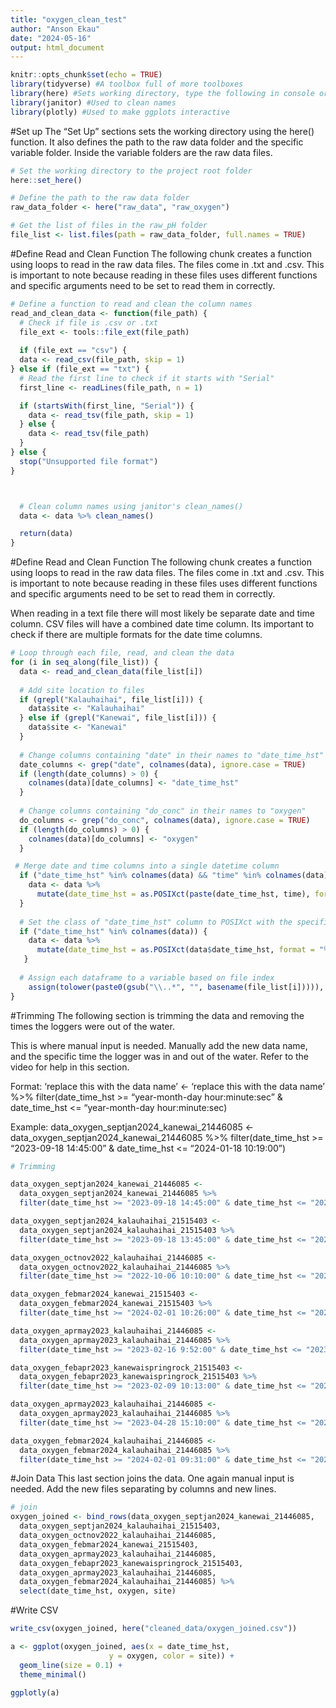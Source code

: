 ```yaml
---
title: "oxygen_clean_test"
author: "Anson Ekau"
date: "2024-05-16"
output: html_document
---
```


```r
knitr::opts_chunk$set(echo = TRUE)
library(tidyverse) #A toolbox full of more toolboxes
library(here) #Sets working directory, type the following in console or in a code chunk. 'here::set_here()' 
library(janitor) #Used to clean names
library(plotly) #Used to make ggplots interactive
```

#Set up
The "Set Up" sections sets the working directory using the here() function. It also defines the path to the raw data folder and the specific variable folder. Inside the variable folders are the raw data files. 
```r

# Set the working directory to the project root folder
here::set_here()

# Define the path to the raw data folder
raw_data_folder <- here("raw_data", "raw_oxygen")

# Get the list of files in the raw_pH folder
file_list <- list.files(path = raw_data_folder, full.names = TRUE)

```


#Define Read and Clean Function
The following chunk creates a function using loops to read in the raw data files. The files come in .txt and .csv. This is important to note because reading in these files uses different functions and specific arguments need to be set to read them in correctly. 
```r
# Define a function to read and clean the column names
read_and_clean_data <- function(file_path) {
  # Check if file is .csv or .txt
  file_ext <- tools::file_ext(file_path)
  
  if (file_ext == "csv") {
  data <- read_csv(file_path, skip = 1)
} else if (file_ext == "txt") {
  # Read the first line to check if it starts with "Serial"
  first_line <- readLines(file_path, n = 1)

  if (startsWith(first_line, "Serial")) {
    data <- read_tsv(file_path, skip = 1)
  } else {
    data <- read_tsv(file_path)
  }
} else {
  stop("Unsupported file format")
}



  # Clean column names using janitor's clean_names()
  data <- data %>% clean_names()

  return(data)
}
```


#Define Read and Clean Function
The following chunk creates a function using loops to read in the raw data files. The files come in .txt and .csv. This is important to note because reading in these files uses different functions and specific arguments need to be set to read them in correctly. 

When reading in a text file there will most likely be separate date and time column. CSV files will have a combined date time column. Its important to check if there are multiple formats for the date time columns. 
```r

# Loop through each file, read, and clean the data
for (i in seq_along(file_list)) {
  data <- read_and_clean_data(file_list[i])
  
  # Add site location to files
  if (grepl("Kalauhaihai", file_list[i])) {
    data$site <- "Kalauhaihai"
  } else if (grepl("Kanewai", file_list[i])) {
    data$site <- "Kanewai"
  }
  
  # Change columns containing "date" in their names to "date_time_hst"
  date_columns <- grep("date", colnames(data), ignore.case = TRUE)
  if (length(date_columns) > 0) {
    colnames(data)[date_columns] <- "date_time_hst"
  }
  
  # Change columns containing "do_conc" in their names to "oxygen"
  do_columns <- grep("do_conc", colnames(data), ignore.case = TRUE)
  if (length(do_columns) > 0) {
    colnames(data)[do_columns] <- "oxygen"
  }

 # Merge date and time columns into a single datetime column
  if ("date_time_hst" %in% colnames(data) && "time" %in% colnames(data)) {
    data <- data %>%
      mutate(date_time_hst = as.POSIXct(paste(date_time_hst, time), format = "%d-%m-%y %H:%M:%S"))
  }
  
  # Set the class of "date_time_hst" column to POSIXct with the specified format
  if ("date_time_hst" %in% colnames(data)) {
    data <- data %>%
      mutate(date_time_hst = as.POSIXct(data$date_time_hst, format = "%m/%d/%y %H:%M:%S"))
   }
  
  # Assign each dataframe to a variable based on file index
    assign(tolower(paste0(gsub("\\..*", "", basename(file_list[i])))), data)
}


```


#Trimming
The following section is trimming the data and removing the times the loggers were out of the water. 

This is where manual input is needed. Manually add the new data name, and the specific time the logger was in and out of the water. Refer to the video for help in this section. 

Format:
'replace this with the data name' <- 'replace this with the data name' %>% 
  filter(date_time_hst >= "year-month-day hour:minute:sec" & date_time_hst <= "year-month-day hour:minute:sec)
  
Example: 
data_oxygen_septjan2024_kanewai_21446085 <- 
  data_oxygen_septjan2024_kanewai_21446085 %>% 
  filter(date_time_hst >= "2023-09-18 14:45:00" & date_time_hst <= "2024-01-18 10:19:00")
```r
# Trimming

data_oxygen_septjan2024_kanewai_21446085 <- 
  data_oxygen_septjan2024_kanewai_21446085 %>% 
  filter(date_time_hst >= "2023-09-18 14:45:00" & date_time_hst <= "2024-01-18 10:19:00")

data_oxygen_septjan2024_kalauhaihai_21515403 <- 
  data_oxygen_septjan2024_kalauhaihai_21515403 %>% 
  filter(date_time_hst >= "2023-09-18 13:45:00" & date_time_hst <= "2024-01-18 9:42:00")

data_oxygen_octnov2022_kalauhaihai_21446085 <- 
  data_oxygen_octnov2022_kalauhaihai_21446085 %>% 
  filter(date_time_hst >= "2022-10-06 10:10:00" & date_time_hst <= "2022-11-08 09:30:00")

data_oxygen_febmar2024_kanewai_21515403 <- 
  data_oxygen_febmar2024_kanewai_21515403 %>% 
  filter(date_time_hst >= "2024-02-01 10:26:00" & date_time_hst <= "2024-03-12 10:25:00")

data_oxygen_aprmay2023_kalauhaihai_21446085 <-
  data_oxygen_aprmay2023_kalauhaihai_21446085 %>% 
  filter(date_time_hst >= "2023-02-16 9:52:00" & date_time_hst <= "2023-04-05 9:35:00")

data_oxygen_febapr2023_kanewaispringrock_21515403 <-
  data_oxygen_febapr2023_kanewaispringrock_21515403 %>% 
  filter(date_time_hst >= "2023-02-09 10:13:00" & date_time_hst <= "2023-04-05 10:15:00")

data_oxygen_aprmay2023_kalauhaihai_21446085 <-
  data_oxygen_aprmay2023_kalauhaihai_21446085 %>% 
  filter(date_time_hst >= "2023-04-28 15:10:00" & date_time_hst <= "2023-05-05 9:30:00")

data_oxygen_febmar2024_kalauhaihai_21446085 <-
  data_oxygen_febmar2024_kalauhaihai_21446085 %>% 
  filter(date_time_hst >= "2024-02-01 09:31:00" & date_time_hst <= "2024-03-12 10:00:00")

```


#Join Data
This last section joins the data. One again manual input is needed. Add the new files separating by columns and new lines. 
```r
# join
oxygen_joined <- bind_rows(data_oxygen_septjan2024_kanewai_21446085,
  data_oxygen_septjan2024_kalauhaihai_21515403,
  data_oxygen_octnov2022_kalauhaihai_21446085,
  data_oxygen_febmar2024_kanewai_21515403,
  data_oxygen_aprmay2023_kalauhaihai_21446085,
  data_oxygen_febapr2023_kanewaispringrock_21515403,
  data_oxygen_aprmay2023_kalauhaihai_21446085,
  data_oxygen_febmar2024_kalauhaihai_21446085) %>% 
  select(date_time_hst, oxygen, site)


```

#Write CSV
```r
write_csv(oxygen_joined, here("cleaned_data/oxygen_joined.csv"))
```

```r
a <- ggplot(oxygen_joined, aes(x = date_time_hst, 
                      y = oxygen, color = site)) +
  geom_line(size = 0.1) +
  theme_minimal()

ggplotly(a)
```
